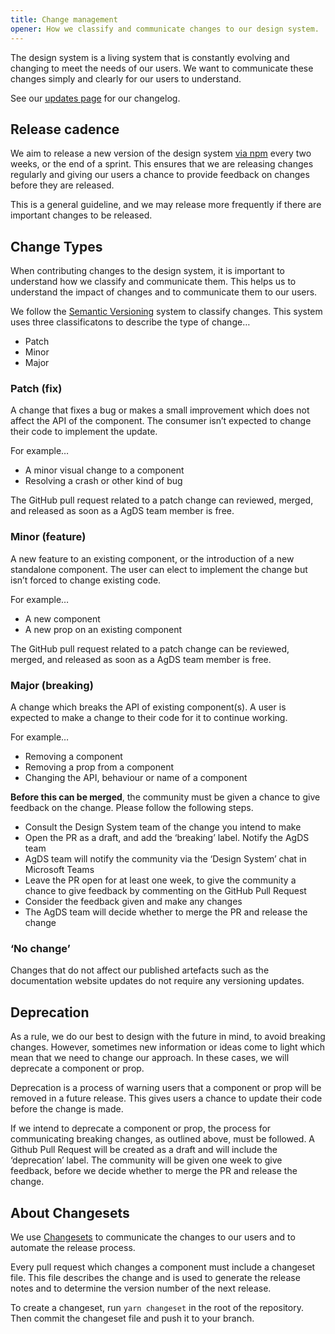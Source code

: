 ```yaml
---
title: Change management
opener: How we classify and communicate changes to our design system.
---
```


The design system is a living system that is constantly evolving and changing to meet the needs of our users. We want to communicate these changes simply and clearly for our users to understand.

See our [updates page](https://design-system.agriculture.gov.au/updates) for our changelog.

## Release cadence

We aim to release a new version of the design system [via npm](https://www.npmjs.com/package/@ag.ds-next/react) every two weeks, or the end of a sprint. This ensures that we are releasing changes regularly and giving our users a chance to provide feedback on changes before they are released.

This is a general guideline, and we may release more frequently if there are important changes to be released.

## Change Types

When contributing changes to the design system, it is important to understand how we classify and communicate them. This helps us to understand the impact of changes and to communicate them to our users.

We follow the [Semantic Versioning](https://semver.org/) system to classify changes. This system uses three classificatons to describe the type of change…

- Patch
- Minor
- Major

### Patch (fix)

A change that fixes a bug or makes a small improvement which does not affect the API of the component. The consumer isn’t expected to change their code to implement the update.

For example…

- A minor visual change to a component
- Resolving a crash or other kind of bug

The GitHub pull request related to a patch change can reviewed, merged, and released as soon as a AgDS team member is free.

### Minor (feature)

A new feature to an existing component, or the introduction of a new standalone component. The user can elect to implement the change but isn’t forced to change existing code.

For example…

- A new component
- A new prop on an existing component

The GitHub pull request related to a patch change can be reviewed, merged, and released as soon as a AgDS team member is free.

### Major (breaking)

A change which breaks the API of existing component(s). A user is expected to make a change to their code for it to continue working.

For example…

- Removing a component
- Removing a prop from a component
- Changing the API, behaviour or name of a component

**Before this can be merged**, the community must be given a chance to give feedback on the change. Please follow the following steps.

- Consult the Design System team of the change you intend to make
- Open the PR as a draft, and add the ‘breaking’ label. Notify the AgDS team
- AgDS team will notify the community via the ‘Design System’ chat in Microsoft Teams
- Leave the PR open for at least one week, to give the community a chance to give feedback by commenting on the GitHub Pull Request
- Consider the feedback given and make any changes
- The AgDS team will decide whether to merge the PR and release the change

### ‘No change’

Changes that do not affect our published artefacts such as the documentation website updates do not require any versioning updates.

## Deprecation

As a rule, we do our best to design with the future in mind, to avoid breaking changes. However, sometimes new information or ideas come to light which mean that we need to change our approach. In these cases, we will deprecate a component or prop.

Deprecation is a process of warning users that a component or prop will be removed in a future release. This gives users a chance to update their code before the change is made.

If we intend to deprecate a component or prop, the process for communicating breaking changes, as outlined above, must be followed. A Github Pull Request will be created as a draft and will include the ‘deprecation’ label. The community will be given one week to give feedback, before we decide whether to merge the PR and release the change.

## About Changesets

We use [Changesets](https://github.com/changesets/changesets) to communicate the changes to our users and to automate the release process.

Every pull request which changes a component must include a changeset file. This file describes the change and is used to generate the release notes and to determine the version number of the next release.

To create a changeset, run `yarn changeset` in the root of the repository. Then commit the changeset file and push it to your branch.
